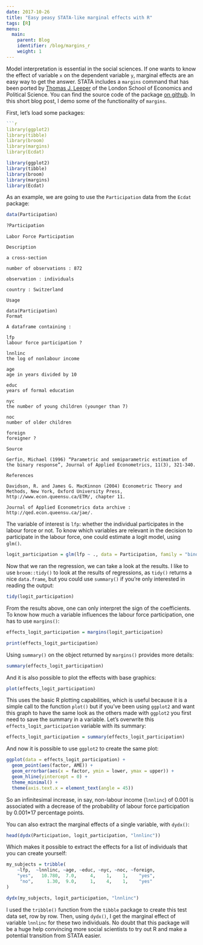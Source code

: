 ```yaml
---
date: 2017-10-26
title: "Easy peasy STATA-like marginal effects with R"
tags: [R]
menu:
  main:
    parent: Blog
    identifier: /blog/margins_r
    weight: 1
---
```


Model interpretation is essential in the social sciences. If one wants to know the effect of
variable `x` on the dependent variable `y`, marginal effects are an easy way to get the answer.
STATA includes a `margins` command that has been ported by [Thomas J. Leeper](http://thomasleeper.com/)
of the London School of Economics and Political Science. 
You can find the source code of the package 
[on github](https://github.com/leeper/margins). In this short blog post, I demo some of the 
functionality of `margins`.

First, let's load some packages:

```r

```r
library(ggplot2)
library(tibble)
library(broom)
library(margins)
library(Ecdat)
```

```r
library(ggplot2)
library(tibble)
library(broom)
library(margins)
library(Ecdat)
```

As an example, we are going to use the `Participation` data from the `Ecdat` package:

```r
data(Participation)
```

```r
?Participation
```


```
Labor Force Participation

Description

a cross-section

number of observations : 872

observation : individuals

country : Switzerland

Usage

data(Participation)
Format

A dataframe containing :

lfp
labour force participation ?

lnnlinc
the log of nonlabour income

age
age in years divided by 10

educ
years of formal education

nyc
the number of young children (younger than 7)

noc
number of older children

foreign
foreigner ?

Source

Gerfin, Michael (1996) “Parametric and semiparametric estimation of the binary response”, Journal of Applied Econometrics, 11(3), 321-340.

References

Davidson, R. and James G. MacKinnon (2004) Econometric Theory and Methods, New York, Oxford University Press, http://www.econ.queensu.ca/ETM/, chapter 11.

Journal of Applied Econometrics data archive : http://qed.econ.queensu.ca/jae/.
```

The variable of interest is `lfp`: whether the individual participates in the labour force or not.
To know which variables are relevant in the decision to participate in the labour force, 
one could estimate a logit model, using `glm()`.

```r
logit_participation = glm(lfp ~ ., data = Participation, family = "binomial")

```

Now that we ran the regression, we can take a look at the results. I like to use `broom::tidy()` 
to look at the results of regressions, as `tidy()` returns a nice
`data.frame`, but you could use `summary()` if you're only interested in reading the output:

```r
tidy(logit_participation)
```

From the results above, one can only interpret the sign of the coefficients. To know how much a
variable influences the labour force participation, one has to use `margins()`:

```r
effects_logit_participation = margins(logit_participation) 

print(effects_logit_participation)
```

Using `summary()` on the object returned by `margins()` provides more details:

```r
summary(effects_logit_participation)
```

And it is also possible to plot the effects with base graphics:

```r
plot(effects_logit_participation)
```

This uses the basic R plotting capabilities, which is useful because it is a simple call to the
function `plot()` but if you've been using `ggplot2` and want this graph to have the same look as
the others made with `ggplot2` you first need to save the summary in a variable.
Let's overwrite this `effects_logit_participation` variable with its summary:


```r
effects_logit_participation = summary(effects_logit_participation)
```

And now it is possible to use `ggplot2` to create the same plot:

```r
ggplot(data = effects_logit_participation) +
  geom_point(aes(factor, AME)) +
  geom_errorbar(aes(x = factor, ymin = lower, ymax = upper)) +
  geom_hline(yintercept = 0) +
  theme_minimal() +
  theme(axis.text.x = element_text(angle = 45))
```


So an infinitesimal increase, in say, non-labour income (`lnnlinc`) of 0.001 is associated with a
decrease of the probability of labour force participation by 0.001*17 percentage points.

You can also extract the marginal effects of a single variable, with `dydx()`:

```r
head(dydx(Participation, logit_participation, "lnnlinc"))
```

Which makes it possible to extract the effects for a list of individuals that you can create yourself:

```r
my_subjects = tribble(
    ~lfp,  ~lnnlinc, ~age, ~educ, ~nyc, ~noc, ~foreign,
    "yes",   10.780,  7.0,     4,    1,    1,    "yes",
     "no",     1.30,  9.0,     1,    4,    1,    "yes"
)

dydx(my_subjects, logit_participation, "lnnlinc")
```

I used the `tribble()` function from the `tibble` package to create this test data set, row by 
row. Then, using `dydx()`, I get the marginal effect of variable `lnnlinc` for these two individuals.
No doubt that this package will be a huge help convincing more social scientists to try out R and
make a potential transition from STATA easier.